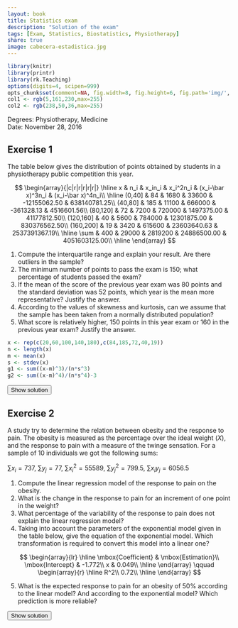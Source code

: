 ```yaml
---
layout: book
title: Statistics exam
description: "Solution of the exam"
tags: [Exam, Statistics, Biostatistics, Physiotherapy]
share: true
image: cabecera-estadistica.jpg
---
```


```r
library(knitr)
library(printr)
library(rk.Teaching)
options(digits=4, scipen=999)
opts_chunk$set(comment=NA, fig.width=8, fig.height=6, fig.path='img/', fig.align="center", dev="svg", digits=4, echo=FALSE, warning=FALSE, message=FALSE)
col1 <- rgb(5,161,230,max=255)
col2 <- rgb(238,50,36,max=255)
```

Degrees: Physiotherapy, Medicine  
Date: November 28, 2016 

## Exercise 1
The table below gives the distribution of points obtained by students in a physiotherapy public competition this year.

$$
\begin{array}{|c|r|r|r|r|r|}
\hline
x & n_i & x_in_i & x_i^2n_i & (x_i-\bar x)^3n_i & (x_i-\bar x)^4n_i\\
\hline
(0,40] & 84 & 1680 & 33600 & -12155062.50 & 638140781.25\\
(40,80] & 185 & 11100 & 666000 & -361328.13 & 4516601.56\\
(80,120] & 72 & 7200 & 720000 & 1497375.00 & 41177812.50\\
(120,160] & 40 & 5600 & 784000 & 12301875.00 & 830376562.50\\
(160,200] & 19 & 3420 & 615600 & 23603640.63 & 2537391367.19\\
\hline
\sum & 400 & 29000 & 2819200 & 24886500.00 & 4051603125.00\\
\hline
\end{array}
$$

1. Compute the interquartile range and explain your result. Are there outliers in the sample?
2. The minimum number of points to pass the exam is 150; what percentage of students passed the exam?
3. If the mean of the score of the previous year exam was 80 points and the standard deviation was 52 points, which year is the mean more representative? Justify the answer.
4. According to the values of skewness and kurtosis, can we assume that the sample has been taken from a normally distributed population?
5. What score is relatively higher, 150 points in this year exam or 160 in the previous year exam? Justify the answer.

```r
x <- rep(c(20,60,100,140,180),c(84,185,72,40,19))
n <- length(x)
m <- mean(x)
s <- stdev(x)
g1 <- sum((x-m)^3)/(n*s^3)
g2 <- sum((x-m)^4)/(n*s^4)-3
```

<div><button class="solution">Show solution</button></div>
<div id="solution" style="display: none">
1. $Q_1=43.48$ points, $Q_3=97.78$ points and $IQR=54.3$ points.<br/>
Fences: $F_1=-37.97$ points and $F_2=179.23$ points. Thus, there are outliers. <br/>
2. $F_{150}=0.925$, so the percentage of students that passed the exam is $7.5\%$. <br/>
3. This year: $\bar x=`r m`$ points, $s^2=`r variance(x)`$ points², $s=`r s`$ points, $cv=`r cv(x)`$. <br/>
Previous year: $\bar x=80$ points, $s=52$ points, $cv=0.65$. <br/>
As the coefficient of variation of this year is less than the one of the previous year, there is less relative spread this year and the mean is more representative. <br/>
4. $g_1=`r g1`$, so the distribution is right-skewed. $g_2=`r g2`$, so the distribution is a little bit more peaked than a bell curve (leptokurtic). As $g_1$ and $g_2$ are between -2 and 2 we can assume that the sample has been taken from a normaly distributed population. <br/>
5. This year standard score: $z(150)=1.83$.<br/>
Previous year standard score: $z(160)=1.53$.<br/>
As the standard score of 150 this year is greater than the standard score of 160 the previous year, 150 points this year is relatively higher than 160 points the previous year.
</div>

## Exercise 2
A study try to determine the relation between obesity and the response to pain. The obesity is measured as the percentage over the ideal weight ($X$), and the response to pain with a measure of the twinge sensation.
For a sample of 10 individuals we got the following sums:

$\sum x_i=737$, $\sum y_j=77$, $\sum x_i^2=55589$, $\sum y_j^2=799.5$, $\sum x_iy_j=6056.5$

1. Compute the linear regression model of the response to pain on the obesity.
2. What is the change in the response to pain for an increment of one point in the weight?
3. What percentage of the variability of the response to pain does not explain the linear regression model?
4. Taking into account the parameters of the exponential model given in the table below, give the equation of the exponential model.
Which transformation is required to convert this model into a linear one?

$$
\begin{array}{lr}
  \hline
  \mbox{Coefficient} & \mbox{Estimation}\\
  \mbox{Intercept} & -1.772\\
  x & 0.049\\
  \hline
\end{array}
\qquad
\begin{array}{r}
  \hline
  R^2\\
  0.72\\
  \hline
\end{array}
$$

5. What is the expected response to pain for an obesity of 50\% according to the linear model?
And according to the exponential model?
Which prediction is more reliable?

<div><button class="solution">Show solution</button></div>
<div id="solution" style="display: none">
1. Linear model of response to pain on obesity: <br/>
$\bar x=73.7$, $s_x^2=127.21$. <br/>
$\bar y=7.7$, $s_y^2=20.66$. <br/>
$s_{xy}=38.16$<br/>
Regression line of pain relief on obesity: $y=-14.41+0.3x$. <br/>
2. For each increment of one unit in the obesity the response to pain will increase 0.3 units. <br/>
3. Linear coefficient of determination: $r^2=0.554$. So, the linear model explains the 55.4% of the variability of the response to pain and it does not explain the remaining 44.6%.<br/>
4. Exponential regression model: $y=e^{-1.772+0.049x}$. To compute this model you have to apply the logarithm to the dependen variable, that is, the response to pain and then compute the regression line of the logarithm of the response to pain on obesity. <br/>
5. Prediction with the linear model: $y(50)=`r -14.41+0.3*50`$ <br/>
Prediction with the exponential model: $y(50)=`r exp(-1.772+0.049*50)`$ <br/>
The prediction with the exponential model is better as the exponential coefficient of determination is greater than the linear one. 
</div>

